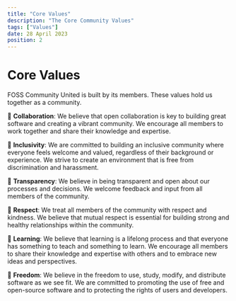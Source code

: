 ```yaml
---
title: "Core Values"
description: "The Core Community Values"
tags: ["Values"]
date: 28 April 2023
position: 2
---
```


# Core Values

FOSS Community United is built by its members. These values hold us together as a community.

🌟 **Collaboration**: We believe that open collaboration is key to building great software and creating a vibrant community. We encourage all members to work together and share their knowledge and expertise.

🌟 **Inclusivity**: We are committed to building an inclusive community where everyone feels welcome and valued, regardless of their background or experience. We strive to create an environment that is free from discrimination and harassment.

🌟 **Transparency**: We believe in being transparent and open about our processes and decisions. We welcome feedback and input from all members of the community.

🌟 **Respect**: We treat all members of the community with respect and kindness. We believe that mutual respect is essential for building strong and healthy relationships within the community.

🌟 **Learning**: We believe that learning is a lifelong process and that everyone has something to teach and something to learn. We encourage all members to share their knowledge and expertise with others and to embrace new ideas and perspectives.

🌟 **Freedom**: We believe in the freedom to use, study, modify, and distribute software as we see fit. We are committed to promoting the use of free and open-source software and to protecting the rights of users and developers.